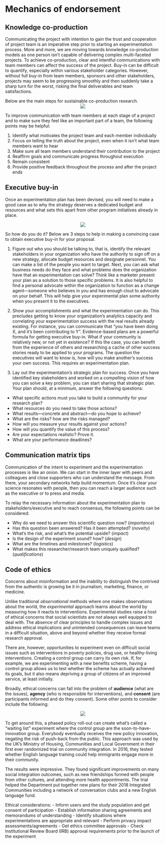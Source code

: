 # Mechanics of endorsement

## Knowledge co-production 

Communicating the project with intention to gain the trust and cooperation of project team is an imperative step prior to starting an experimentation process. More and more, we are moving towards knowledge co-production models as one person isn't capable of delivering complex multi-faceted projects. To achieve co-production, clear and intentful communications with team members can affect the success of the project. Buy-in can be difficult to quantify, especially within various stakeholder categories. However, without full buy-in from team members, sponsors and other stakeholders, projects may seem to be progressing smoothly and then suddenly take a sharp turn for the worst, risking the final deliverables and team satisfactions. 

Below are the main steps for sustainable co-production research.
<center>
![](fig/team-co-production.png)
</center>



To improve communication with team members at each stage of a project and to make sure they feel like an important part of a team, the following points may be helpful:

1. Identify what motivates the project team and each member individually
2. Focus on telling the truth about the project, even when it isn't what team members want to hear 
3. Make sure all team members understand their contribution to the project
4. Reaffirm goals and communicate progress throughout execution
5. Remain consistent
6. Provide positive feedback throughout the process and after the project ends

## Executive buy-in

Once an experimentation plan has been devised, you will need to make a good case as to why the strategy deserves a dedicated budget and resources and what sets this apart from other program initiatives already in place. 

<center>
![](fig/buy-in.png)
</center>

So how do you do it? Below are 3 steps to help in making a convincing case to obtain executive buy-in for your proposal. 

1. Figure out who you should be talking to, that is, identify the relevant stakeholders in your organization who have the authority to sign off on a new strategy, allocate budget resources and designate personnel. You can make a list of the people you want to target. Next, you can ask what business needs do they face and what problems does the organization have that an experimentation can solve? Think like a marketer present your plan as a solution to those specific problems. It is also helpful to find a personal advocate within the organization to function as a change agent—someone who believes in you and has enough clout to advocate on your behalf. This will help give your experimental plan some authority when you present it to the executives.


2. Show your accomplishments and what the experimentation can do. This precludes getting to know your organization's analytics capacity and correlating your experimentation success with the real results already existing. For instance, you can communicate that “you have been doing X, and it's been contributing to Y”. Evidence-based plans are a powerful formula for getting executive buy-in.  What if your community is relatively new, or not yet in existence? If this the case, you can benefit from the experience of others and researching a cache of other success stories ready to be applied to your programs. The question the executives will want to know is, how will you make another's success your own success. This requires an experimentation plan.

3. Lay out the experimentation's strategic plan for success. Once you have identified key stakeholders and worked on a compelling vision of how you can solve a key problem, you can start sharing that strategic plan. Your plan should, at a minimum, answer the following questions:

- What specific actions must you take to build a community for your research plan?
- What resources do you need to take those actions?
- What results—concrete and abstract—do you hope to achieve?
- What are the risks? how are the risks managed?
- How will you measure your results against your actions?
- How will you quantify the value of this process?
- Are your expectations realistic? Prove it.
- What are your performance deadlines?


## Communication matrix tips

Communication of the intent to experiment and the experimentation processes is like an onion. We can start in the inner layer with peers and colleagues and close supporters who can understand the message. From there, your secondary networks help build momentum. Once it's clear your science resonates with people, then you can reach a larger audience such as the executive or to press and media. 

To relay the necessary information about the experimentation plan to stakeholders/executive and to reach consensus, the following points can be considered:

- Why do we need to answer this scientific question now? (_importance_)
- Has this question been answered? Has it been attempted? (_novelty_)
- What’s the risk, and what's the potential upside? (_impact_)
- Is the design of the experiment sound? how? (_design_)
- What are the timelines and milestones? (_logistics_)
- What makes this researcher/research team uniquely qualified? (_qualifications_)

## Code of ethics

Concerns about misinformation and the inability to distinguish the contrived from the authentic is growing be it in journalism, marketing, finance, or medicine.

Unlike traditional _observational_ methods where one makes observations about the world, the  _experimental_ approach learns about the world by measuring how it reacts to interventions. Experimental studies raise a host of ethical concerns that social scientists are not always well equipped to deal with. The absence of clear principles to handle complex issues and address ethical implications and unintended consequences can leave teams in a difficult situation, above and beyond whether they receive formal research approval.

There are, however, opportunities to experiment even on difficult social issues such as interventions in poverty policies, drug use, or healthy-living interventions. Creating a control group can carry its own risk. If, for example, we are experimenting with a new benefits scheme, having a control group allows us to test whether the scheme has actually achieved its goals, but it also means depriving a group of citizens of an improved service, at least initially. 

Broadly, ethical concerns can fall into the problem of **audience** (what are the issues), **agency** (who is responsible for interventions), and **consent** (are participants informed and do they consent). Some other points to consider include the following:


<center>
![](fig/CodeOfEthics.jpg)
</center>

To get around this, a phased policy roll-out can create what’s called a “waiting list” experiment where the control group are the soon-to-have-innovation group. Everybody eventually receives the new policy innovation, negating the risk of push-back from the public. This approach was used by the UK’s Ministry of Housing, Communities and Local Government in their first ever randomized trial on community integration. In 2016, they tested whether English language training could help immigrants engage more in their community.

The results were impressive. They found significant improvements on many social integration outcomes, such as new friendships formed with people from other cultures, and attending more health appointments. The trial helped the Department put together new plans for their 2018 Integrated Communities including a network of conversation clubs and a new English language fund. 

Ethical considerations:
- Inform users and the study population and get consent of participation
- Establish information sharing agreements and memorandums of understanding
- Identify situations where experimentations are appropriate and relevant
- Perform privacy impact assessments/agreements
- Get ethics committee approvals
- Check Institutional Review Board (IRB) approval requirements prior to the launch of the experiment

